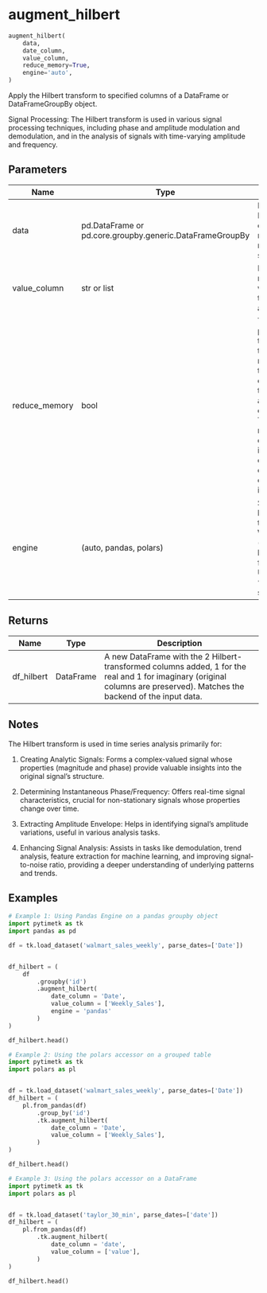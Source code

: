 # augment_hilbert { #pytimetk.augment_hilbert }

```python
augment_hilbert(
    data,
    date_column,
    value_column,
    reduce_memory=True,
    engine='auto',
)
```

Apply the Hilbert transform to specified columns of a DataFrame or
DataFrameGroupBy object.

Signal Processing: The Hilbert transform is used in various signal processing techniques, including phase and amplitude modulation and demodulation, and in the analysis of signals with time-varying amplitude and frequency.

## Parameters {.doc-section .doc-section-parameters}

| Name          | Type                                                     | Description                                                                                                                                                                                                                                                                                            | Default    |
|---------------|----------------------------------------------------------|--------------------------------------------------------------------------------------------------------------------------------------------------------------------------------------------------------------------------------------------------------------------------------------------------------|------------|
| data          | pd.DataFrame or pd.core.groupby.generic.DataFrameGroupBy | Input DataFrame or DataFrameGroupBy object with one or more columns of real-valued signals.                                                                                                                                                                                                            | _required_ |
| value_column  | str or list                                              | List of column names in 'data' to which the Hilbert transform will be applied.                                                                                                                                                                                                                         | _required_ |
| reduce_memory | bool                                                     | The `reduce_memory` parameter is used to specify whether to reduce the memory usage of the DataFrame by converting int, float to smaller bytes and str to categorical data. This reduces memory for large data but may impact resolution of float and will change str to categorical. Default is True. | `True`     |
| engine        | (auto, pandas, polars)                                   | Specifies the backend to use for the computation. When "auto" (default) the backend is inferred from the input data. Use "pandas" or "polars" to force a specific backend.                                                                                                                             | `"auto"`   |

## Returns {.doc-section .doc-section-returns}

| Name       | Type      | Description                                                                                                                                                               |
|------------|-----------|---------------------------------------------------------------------------------------------------------------------------------------------------------------------------|
| df_hilbert | DataFrame | A new DataFrame with the 2 Hilbert-transformed columns added, 1 for the real and 1 for imaginary (original columns are preserved). Matches the backend of the input data. |

## Notes {.doc-section .doc-section-notes}

The Hilbert transform is used in time series analysis primarily for:

1. Creating Analytic Signals: Forms a complex-valued signal whose
properties (magnitude and phase) provide valuable insights into the
original signal's structure.

2. Determining Instantaneous Phase/Frequency: Offers real-time signal
characteristics, crucial for non-stationary signals whose properties
change over time.

3. Extracting Amplitude Envelope: Helps in identifying signal's
amplitude variations, useful in various analysis tasks.

4. Enhancing Signal Analysis: Assists in tasks like demodulation, trend
analysis, feature extraction for machine learning, and improving
signal-to-noise ratio, providing a deeper understanding of underlying
patterns and trends.

## Examples {.doc-section .doc-section-examples}

```python
# Example 1: Using Pandas Engine on a pandas groupby object
import pytimetk as tk
import pandas as pd

df = tk.load_dataset('walmart_sales_weekly', parse_dates=['Date'])


df_hilbert = (
    df
        .groupby('id')
        .augment_hilbert(
            date_column = 'Date',
            value_column = ['Weekly_Sales'],
            engine = 'pandas'
        )
)

df_hilbert.head()
```

```python
# Example 2: Using the polars accessor on a grouped table
import pytimetk as tk
import polars as pl


df = tk.load_dataset('walmart_sales_weekly', parse_dates=['Date'])
df_hilbert = (
    pl.from_pandas(df)
        .group_by('id')
        .tk.augment_hilbert(
            date_column = 'Date',
            value_column = ['Weekly_Sales'],
        )
)

df_hilbert.head()
```

```python
# Example 3: Using the polars accessor on a DataFrame
import pytimetk as tk
import polars as pl


df = tk.load_dataset('taylor_30_min', parse_dates=['date'])
df_hilbert = (
    pl.from_pandas(df)
        .tk.augment_hilbert(
            date_column = 'date',
            value_column = ['value'],
        )
)

df_hilbert.head()
```